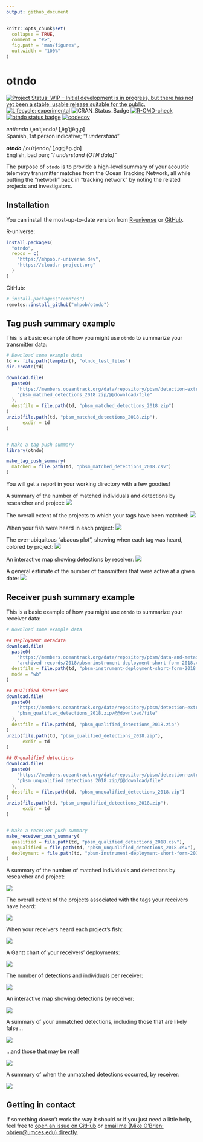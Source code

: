 ```yaml
---
output: github_document
---
```


<!-- README.md is generated from README.Rmd. Please edit that file -->

```r
knitr::opts_chunk$set(
  collapse = TRUE,
  comment = "#>",
  fig.path = "man/figures",
  out.width = "100%"
)
```

# otndo

<!-- badges: start -->
[![Project Status: WIP – Initial development is in progress, but there has not yet been a stable, usable release suitable for the public.](https://www.repostatus.org/badges/latest/wip.svg)](https://www.repostatus.org/#wip)
[![Lifecycle: experimental](https://img.shields.io/badge/lifecycle-experimental-orange.svg)](https://www.tidyverse.org/lifecycle/#experimental)
![CRAN\_Status\_Badge](http://www.r-pkg.org/badges/version/otndo)
[![R-CMD-check](https://github.com/mhpob/otndo/actions/workflows/R-CMD-check.yaml/badge.svg)](https://github.com/mhpob/otndo/actions/workflows/R-CMD-check.yaml)
[![otndo status badge](https://mhpob.r-universe.dev/badges/otndo)](https://mhpob.r-universe.dev/otndo)
[![codecov](https://codecov.io/gh/mhpob/otndo/graph/badge.svg?token=A4JRJT7CFA)](https://codecov.io/gh/mhpob/otndo)
<!-- badges: end -->

*entiendo* /ˌenˈtjendo/ [ˌẽn̪ˈt̪jẽn̪.̪o]\   
Spanish, 1st person indicative; "*I understand*"

***otndo*** /ˌoʊˈtjendo/ [ˌoʊ̪ˈt̪jẽn̪.d̪o]\
English, bad pun; "*I understand (OTN data)*"

The purpose of `otndo` is to provide a high-level summary of your acoustic telemetry transmitter matches from the Ocean Tracking Network, all while putting the "network" back in "tracking network" by noting the related projects and investigators.

## Installation

You can install the most-up-to-date version from [R-universe](https://mhpob.r-universe.dev/otndo) or [GitHub](https://github.com/mhpob/otndo).

R-universe:
```r
install.packages(
  "otndo",
  repos = c(
    "https://mhpob.r-universe.dev",
    "https://cloud.r-project.org"
  )
)
```

GitHub:
```r
# install.packages("remotes")
remotes::install_github("mhpob/otndo")
```

## Tag push summary example

This is a basic example of how you might use `otndo` to summarize your transmitter data:

```r
# Download some example data
td <- file.path(tempdir(), "otndo_test_files")
dir.create(td)

download.file(
  paste0(
    "https://members.oceantrack.org/data/repository/pbsm/detection-extracts/",
    "pbsm_matched_detections_2018.zip/@@download/file"
  ),
  destfile = file.path(td, "pbsm_matched_detections_2018.zip")
)
unzip(file.path(td, "pbsm_matched_detections_2018.zip"),
      exdir = td
)


# Make a tag push summary
library(otndo)

make_tag_push_summary(
  matched = file.path(td, "pbsm_matched_detections_2018.csv")
)
```

You will get a report in your working directory with a few goodies!

A summary of the number of matched individuals and detections by researcher and project:
![](man/figures/readme-tag_t1_detection_table.png)

The overall extent of the projects to which your tags have been matched:
![](man/figures/README-tag_f1_geographic_extent.png)

When your fish were heard in each project:
![](man/figures/README-tag_f2_time.png)

The ever-ubiquitous "abacus plot", showing when each tag was heard, colored by project:
![](man/figures/README-tag_f3_abacus.png)

An interactive map showing detections by receiver:
![](man/figures/README-tag_f4_leaflet.png)

A general estimate of the number of transmitters that were active at a given date:
![](man/figures/README-tag_f5_transmitter_loss.png)



## Receiver push summary example

This is a basic example of how you might use `otndo` to summarize your receiver data:

```r
# Download some example data

## Deployment metadata
download.file(
  paste0(
    "https://members.oceantrack.org/data/repository/pbsm/data-and-metadata/",
    "archived-records/2018/pbsm-instrument-deployment-short-form-2018.xls/@@download/file"),
  destfile = file.path(td, "pbsm-instrument-deployment-short-form-2018.xls"),
  mode = "wb"
)

## Qualified detections
download.file(
  paste0(
    "https://members.oceantrack.org/data/repository/pbsm/detection-extracts/",
    "pbsm_qualified_detections_2018.zip/@@download/file"
  ),
  destfile = file.path(td, "pbsm_qualified_detections_2018.zip")
)
unzip(file.path(td, "pbsm_qualified_detections_2018.zip"),
      exdir = td
)

## Unqualified detections
download.file(
  paste0(
    "https://members.oceantrack.org/data/repository/pbsm/detection-extracts/",
    "pbsm_unqualified_detections_2018.zip/@@download/file"
  ),
  destfile = file.path(td, "pbsm_unqualified_detections_2018.zip")
)
unzip(file.path(td, "pbsm_unqualified_detections_2018.zip"),
      exdir = td
)


# Make a receiver push summary
make_receiver_push_summary(
  qualified = file.path(td, "pbsm_qualified_detections_2018.csv"),
  unqualified = file.path(td, "pbsm_unqualified_detections_2018.csv"),
  deployment = file.path(td, "pbsm-instrument-deployment-short-form-2018.xls")
)
```

A summary of the number of matched individuals and detections by researcher and project:

![](man/figures/README-rec_t1.png)

The overall extent of the projects associated with the tags your receivers have heard:

![](man/figures/README-rec_f1.png)

When your receivers heard each project's fish:

![](man/figures/README-rec_f2.png)

A Gantt chart of your receivers' deployments:

![](man/figures/README-rec_f3.png)

The number of detections and individuals per receiver:

![](man/figures/README-rec_t2.png)

An interactive map showing detections by receiver:

![](man/figures/README-rec_f4.png)

A summary of your unmatched detections, including those that are likely false...

![](man/figures/README-rec_t3.png)

...and those that may be real!

![](man/figures/README-rec_t4.png)

A summary of when the unmatched detections occurred, by receiver:

![](man/figures/README-rec_f6.png)

## Getting in contact

If something doesn't work the way it should or if you just need a little help, feel free to [open an issue on GitHub](https://github.com/mhpob/otndo/issues) or [email me (Mike O'Brien: obrien@umces.edu) directly](mailto:obrien@umces.edu).

